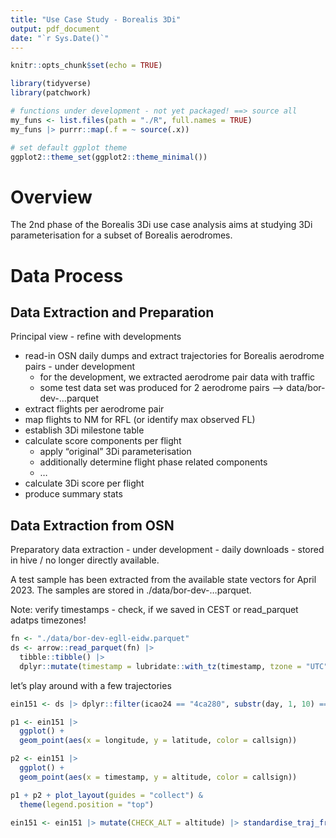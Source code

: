 ```yaml
---
title: "Use Case Study - Borealis 3Di"
output: pdf_document
date: "`r Sys.Date()`"
---
```


<!--
as we sync with Azure/cloud, this doc is in Rmd
-->

```r
knitr::opts_chunk$set(echo = TRUE)

library(tidyverse)
library(patchwork)

# functions under development - not yet packaged! ==> source all
my_funs <- list.files(path = "./R", full.names = TRUE)
my_funs |> purrr::map(.f = ~ source(.x))

# set default ggplot theme
ggplot2::theme_set(ggplot2::theme_minimal())
```

# Overview

The 2nd phase of the Borealis 3Di use case analysis aims at studying 3Di parameterisation for a subset of Borealis aerodromes.

# Data Process

## Data Extraction and Preparation

Principal view - refine with developments

* read-in OSN daily dumps and extract trajectories for Borealis aerodrome pairs - under development
  + for the development, we extracted aerodrome pair data with traffic
  + some test data set was produced for 2 aerodrome pairs --> data/bor-dev-...parquet
* extract flights per aerodrome pair
* map flights to NM for RFL (or identify max observed FL)
* establish 3Di milestone table
* calculate score components per flight
  + apply "original" 3Di parameterisation
  + additionally determine flight phase related components
  + ...
* calculate 3Di score per flight
* produce summary stats

## Data Extraction from OSN

Preparatory data extraction - under development - daily downloads - stored in hive / no longer directly available.

A test sample has been extracted from the available state vectors for April 2023.
The samples are stored in ./data/bor-dev-...parquet.

Note: verify timestamps - check, if we saved in CEST or read_parquet adatps timezones!

```r
fn <- "./data/bor-dev-egll-eidw.parquet"
ds <- arrow::read_parquet(fn) |> 
  tibble::tibble() |> 
  dplyr::mutate(timestamp = lubridate::with_tz(timestamp, tzone = "UTC"))
```


let's play around with a few trajectories

```r
ein151 <- ds |> dplyr::filter(icao24 == "4ca280", substr(day, 1, 10) == "2023-04-01")
```

```r
p1 <- ein151 |> 
  ggplot() +
  geom_point(aes(x = longitude, y = latitude, color = callsign))

p2 <- ein151 |> 
  ggplot() +
  geom_point(aes(x = timestamp, y = altitude, color = callsign))

p1 + p2 + plot_layout(guides = "collect") & 
  theme(legend.position = "top")
```

```r
ein151 <- ein151 |> mutate(CHECK_ALT = altitude) |> standardise_traj_from_trafficlib()
```

